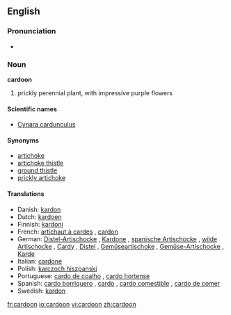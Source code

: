 ==English==

===Pronunciation===
*{{audio|en-us-cardoon.ogg|Audio (US)}}

===Noun===
'''cardoon'''

# prickly perennial plant, with impressive purple flowers

====Scientific names====
*[[Cynara cardunculus]]

====Synonyms====
*[[artichoke]]
*[[artichoke thistle]]
*[[ground thistle]]
*[[prickly artichoke]]

====Translations====
*Danish: [[kardon]] {{g|Danish}}
*Dutch: [[kardoen]] {{m}}
*Finnish: [[kardoni]]
*French: [[artichaut à cardes]] {{m}}, [[cardon]] {{m}}
*German: [[Distel-Artischocke]] {{f}}, [[Kardone]] {{f}}, [[spanische Artischocke]] {{f}}, [[wilde Artischocke]] {{f}}, [[Cardy]] {{f}}, [[Distel]] {{f}}, [[Gemüseartischoke]] {{f}}, [[Gemüse-Artischocke]] {{f}}, [[Karde]] {{f}}
*Italian: [[cardone]] {{f}}
*Polish: [[karczoch hiszpanski]] {{m}}
*Portuguese: [[cardo de coalho]] {{m}}, [[cardo hortense]] {{m}}
*Spanish: [[cardo borriquero]] {{m}}, [[cardo]] {{m}}, [[cardo comestible]] {{m}}, [[cardo de comer]] {{m}}
*Swedish: [[kardon]] {{g|Swedish}}

[[fr:cardoon]]
[[io:cardoon]]
[[vi:cardoon]]
[[zh:cardoon]]